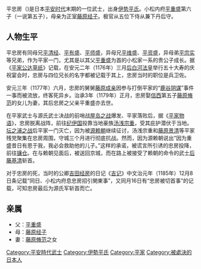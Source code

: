 {{unreferenced|time=2014-06-18T11:45:38+00:00}}
{{日本武士
|名稱= 平忠房
|圖片名稱= 
|圖片大小= 
|圖片說明= 
|時代= [[平安时代|平安时代]]后期
|出生日期= 不详
|出生地點= 
|逝世日期= 文治元年12月16日（1186年1月8日）
|逝世地點= 
|假名= たいら の ただふさ
|羅馬字= Taira no Tadahusa
|幼名= 
|改名= 
|别名= 
|諡号= 
|神号= 
|戒名= 
|洗禮名= 
|墓所= 
|朝廷官位= 从五位下侍从兼丹后守
|幕府職位= 
|主君= [[后白河法皇|后白河法皇]]→[[高仓天皇|高仓天皇]]→[[安德天皇|安德天皇]] 
|藩= 
|氏族= 伊势平氏
|父母= [[平重盛|平重盛]]<br/>[[藤原经子_(藤原家成四女)|藤原经子]]
|養父= 
|養母= 
|兄弟= [[平维盛|平维盛]]<br/>[[平资盛|平资盛]]<br/>[[平清经|平清经]]<br/>[[平师盛|平师盛]]<br/>[[平宗实|平宗实]]
|姐妹= 
|正室= 藤原脩范之女
|側室= 
|嗣子= 
|嗣女= 
|養子= 
|養女= 
}}
平忠房（{{bd|？||1186年|1月8日}})是日本[[平安时代|平安时代]]末期的一位武士，出身[[平氏|伊势平氏]]。小松内府[[平重盛|平重盛]]第六子（一说第五子），母亲为正室[[藤原经子_(藤原家成四女)|藤原经子]]。极官从五位下侍从兼下丹后守。
==人物生平==
平忠房有同母兄[[平清经|平清经]]、[[平有盛|平有盛]]、[[平师盛|平师盛]]，异母兄[[平维盛|平维盛]]、[[平资盛|平资盛]]，异母弟[[平宗实|平宗实]]等兄弟，作为平家一门，尤其是以其父[[平重盛|平重盛]]为首的小松家一系的贵公子成长。据《[[平家公达草纸|平家公达草纸]]》记载，在安元二年（1176年）三月[[后白河法皇|后白河法皇]]举行五十大寿的庆祝宴会时，忠房与四位兄长的名字都被记载于其上，忠房当时的职位是兵卫佐。

安元三年（1177年）六月，忠房的舅舅[[藤原成亲|藤原成亲]]因参与打倒平家的“[[鹿谷阴谋|鹿谷阴谋]]”事件一事而被流放，终客死异乡。治承3年（1179年）正月，忠房娶[[信西|信西]]第五子[[藤原脩范|藤原脩范]]的女儿为妻，其后忠房之父亲平重盛亦去世。

在平家武士与源氏武士决战的前哨战[[屋岛之战|屋岛之战]]爆发、平家落败后，据《[[平家物语|平家物语]]》，忠房脱离战阵，前往[[纪伊国|纪伊国]]投靠当地豪族[[汤浅宗重|汤浅宗重]]，受其庇护潜伏于当地。[[坛之浦之战|坛之浦之战]]后平家一门灭亡，因为被[[源赖朝|源赖朝]]继续征讨，汤浅宗重和[[藤原景清|藤原景清]]等平家残党聚集在忠房周围，守城三个月进行彻底抗战。然而，因为源赖朝说出“因为重盛昔日有恩于我，我必会救助他的儿子。”这样的承诺，被谎言所引诱的忠房投降，前往[[镰仓|镰仓]]。在与赖朝见面后，被送回京城，而在路上被接受了赖朝的命令的武士[[后藤基清|后藤基清]]斩首。

对于忠房的死，当时的公卿[[吉田经房|吉田经房]]的日记《[[吉记|吉记]]》中文治元年（1185年）12月8日条记载“同日、小松内府息忠房招引関東事”，又同月16日有“忠房被切首事”的记载，可知忠房最后为源氏军斩首而亡。

==亲属==
*父：[[平重盛|平重盛]]
*母：[[藤原经子_(藤原家成四女)|藤原经子]]
*妻：[[藤原脩范|藤原脩范]]之女

[[Category:平安時代武士|Category:平安時代武士]]
[[Category:伊勢平氏|Category:伊勢平氏]]
[[Category:平家|Category:平家]]
[[Category:被處決的日本人|Category:被處決的日本人]]